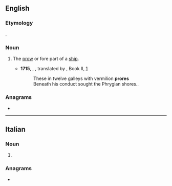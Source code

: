 ==English==

===Etymology===
{{etyl|la|en}} {{m|la|prora||prow}}.

===Noun===
{{en-noun}}

# {{lb|en|poetic|obsolete}} The [[prow]] or fore part of a [[ship]].
#* '''1715''', {{w|Homer}}, ''{{w|Iliad}}'', translated by {{w|Alexander Pope}}, Book II, [http://www.gutenberg.org/files/6130/6130-h/6130-h.html]
#*: These in twelve galleys with vermilion '''prores'''
#*: Beneath his conduct sought the Phrygian shores..

===Anagrams===
* {{anagrams|en|Roper|porer|repro|roper}}

----

==Italian==

===Noun===
{{head|it|noun plural form|g=f}}

# {{plural of|prora|lang=it}}

===Anagrams===
* {{l|it|porre}}